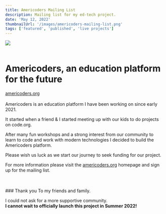 ```yaml
---
title: Americoders Mailing List
description: Mailing list for my ed-tech project.
date: 'May 12, 2022'
thumbnailUrl: '/images/americoders-mailing-list.png'
tags: ['featured', 'published', 'live projects']
---
```


<Image src='/images/americoders-mailing-list.png' width={400} height={400}/>

<br/>
<br/>

# Americoders, an education platform for the future
<a href='https://americoders.org'>americoders.org</a>
<br/>
<br/>
Americoders is an education platform I have been working on since early 2021.

It started when a friend & I started meeting up with our kids to do projects on code.org.

After many fun workshops and a strong interest from our community to learn to code and work with modern technologies I decided
to build the Americoders platform.

Please wish us luck as we start our journey to seek funding for our project.

For more information please visit the <a
href='https://americoders.org'>americoders.org</a> homepage and sign up for the mailing list.

<br/>
<br/>
### Thank you
To my friends and family.

I could not ask for a more supportive community.
<br/>
<strong>I cannot wait to officially launch this project in Summer 2022!</strong>
